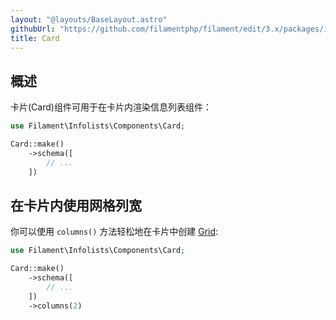 ```yaml
---
layout: "@layouts/BaseLayout.astro"
githubUrl: "https://github.com/filamentphp/filament/edit/3.x/packages/infolists/docs/04-layout/06-card.md"
title: Card
---
```


## 概述

卡片(Card)组件可用于在卡片内渲染信息列表组件：

```php
use Filament\Infolists\Components\Card;

Card::make()
    ->schema([
        // ...
    ])
```

<AutoScreenshot name="infolists/layout/card/simple" alt="Card" version="3.x" />

## 在卡片内使用网格列宽

你可以使用 `columns()` 方法轻松地在卡片中创建 [Grid](grid):

```php
use Filament\Infolists\Components\Card;

Card::make()
    ->schema([
        // ...
    ])
    ->columns(2)
```
